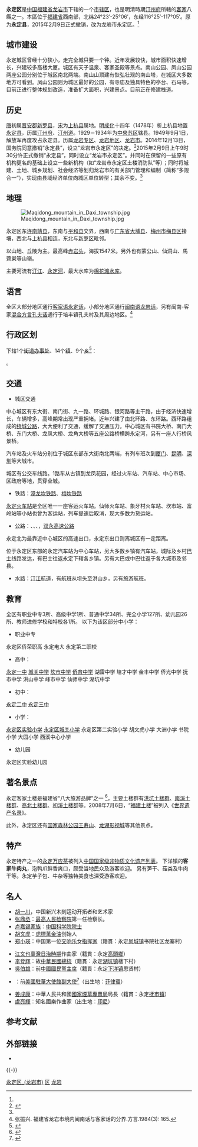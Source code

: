 {{coord|24|49|0|N|116|46|0|E|region:ID_type:landmark|display=title}}
{{Infobox China County
| county  = 永定区
| Photo = Zhenchenglou.JPG
| Photoname=位于'''永定区'''[[湖坑镇|湖坑镇]][[洪坑村|洪坑村]]的[[振成楼|振成楼]]
|map             = Administrative Division Longyan.png
|mapsize         = 
|map_caption     = {{legend|#CCFF00|永定区}}
| Pinyin   = Yǒngdìng Qū
| Belong = [[福建省|福建省]][[龙岩市|龙岩市]]
| Types= [[市辖区|市辖区]]
| admincode = 350803
| mapofstate = ChinaFujianLongyan.png
| founded = 1478年（设县）<br />2015年2月9日（撤县设区）<ref name="撤县设区2015">{{cite web|url=http://www.chinanews.com/df/2015/02-09/7048252.shtml|title=“客家祖地”福建永定撤县设区正式挂牌|author=|publisher=中国新闻网|language=zh-hans|access-date=2015-03-19|archive-date=2020-10-23|archive-url=https://web.archive.org/web/20201023053159/http://www.chinanews.com/df/2015/02-09/7048252.shtml|dead-url=no}}</ref>
| seat = 凤城镇
| officerTitle = [[区委书记|区委书记]]
| officer = [[刘先裘|刘先裘]]
| officerTitle2 = [[区长|区长]]
| officer2 = [[陈厦生|陈厦生]]
| division = 24
| town = 10
| township = 14
| subdistrict =
| dialect = [[客家语|客家语]][[永定话|永定话]]
| post code= 364100
| phone code = 597
| coordinate = 北纬24°23′-25°06′，东经116°25′-117°05′
| area = 2216
| area land = 
| area water = 
| area percentage =
| census yr = 2009
| pop =476,079<ref>{{cite book|title=福建统计年鉴—2010|chapter=20-3 年末户籍统计人口数（2009年）|url=http://www.stats-fj.gov.cn/tongjinianjian/dz10/cn/html/2003.htm|deadurl=yes|archiveurl=https://archive.is/20120805142309/http://www.stats-fj.gov.cn/tongjinianjian/dz10/cn/html/2003.htm|archivedate=2012-08-05}}</ref>
| density = 
| carlicense = 闽F
| web = http://www.yongding.gov.cn/
| web_title = 永定区政府门户网站
}}

'''永定区'''是[[中华人民共和国|中国]][[福建省|福建省]][[龙岩市|龙岩市]]下辖的一个[[市辖区|市辖区]]，也是明清時期[[汀州府|汀州府]]所轄的[[客家|客家]]八縣之一。本區位于[[福建省|福建省]]西南部，北纬24°23′-25°06′，东经116°25′-117°05′。原为'''永定县'''，2015年2月9日正式撤销，改为龙岩市永定区。<ref name="撤县设区2015"/>

== 城市建设 ==
永定城区曾经十分狭小，走完全城只要一个钟。近年发展较快，城市面积快速增长，兴建较多高楼大厦。城区有天子温泉、客家圣殿等景点。南山公园、凤山公园两座公园分别位于城区南北两端。南山山顶建有恢弘壮观的南山塔，在城区大多数地方可看到。凤山公园则为城区最好的公园，有寺庙及独具特色的亭台、石马等，目前正进行整体规划改造，准备扩大面积，兴建景点。目前正在修建栈道。

== 历史 ==

[[唐朝|唐]]初属[[晋安郡|晋安郡]][[新罗县|新罗县]]，[[宋朝|宋]]为[[上杭县|上杭县]]属地。[[明朝|明]][[成化|成化]]十四年（1478年）析上杭县地置[[永定县_(明朝)|永定县]]，历属[[汀州府|汀州府]]、[[汀州道|汀州道]]。1929－1934年为[[中央苏区|中央苏区]]辖县。1949年9月1日，解放军再度攻占永定县。历属[[龙岩专区|龙岩专区]]、[[龙岩地区|龙岩地区]]、[[龙岩市|龙岩市]]。2014年12月13日，国务院同意撤销“永定县”，设立“龙岩市永定区”的决定。<ref>{{Cite web |url=http://202.108.98.30/description?dcpid=2014 |title=2014年县级以上行政区划变更情况 |access-date=2014-12-25 |archive-date=2014-11-02 |archive-url=https://web.archive.org/web/20141102170503/http://202.108.98.30/description?dcpid=2014 |dead-url=no }}</ref>2015年2月9日上午9时30分许正式撤销“永定县”，同时设立“龙岩市永定区”。并同时在保留的一些原有机构更名的基础上设立一些新机构（如“龙岩市永定区土楼消防队”等）；同时将城建、土地、城乡规划、社会经济等划归龙岩市的有关部门管理和编制（简称“多规合一”），实现由县域经济单位向城区单位转型；其余不变。<ref name="撤县设区2015"/>

== 地理 ==

[[File:Maqidong_mountain_in_Daxi_township.jpg|thumb]]

永定区东连[[南靖县|南靖县]]，东南与[[平和县|平和县]]交界，西南与[[广东省|广东省]][[大埔县|大埔县]]、[[梅州市|梅州市]][[梅县区|梅县区]]接壤，西北与[[上杭县|上杭县]]相连，东北与[[新罗区|新罗区]]毗邻。

以山地、丘陵为主。最高峰[[赤岩头|赤岩头]]，海拔1547米。另外也有蒙公山、仙洞山、馬薺崬等山嶺。

主要河流有[[汀江|汀江]]、[[永定河_(福建省)|永定河]]，最大水库为[[棉花滩水库|棉花滩水库]]。

==语言==
全区大部分地区通行[[客家语|客家语]][[永定话|永定话]]，小部分地区通行[[闽南语|闽南语]][[龙岩话|龙岩话]]，另有闽南-客家[[混合语|混合方言]][[孔夫话|孔夫话]]通行于培丰镇孔夫村及其周边地区。<ref>张振兴. 福建省龙岩市境内闽南话与客家话的分界.方言.1984(3): 165.</ref>

== 行政区划 ==
{{PAGENAMEBASE}}下辖1个[[街道办事处|街道办事处]]、14个[[行政建制镇|镇]]、9个[[乡_(中华人民共和国)|乡]]<ref>{{PRC admin/ref sgc|35/08/03}}</ref>：

{{PRC admin/children|35/08/03}}。

== 交通 ==
*城区交通
中心城区有东大街、南门街、九一路、环城路、银河路等主干路，由于经济快速增长，车辆增多，高峰期常出现严重拥堵。近年兴建了由北环路、东环路。西环路组成的[[绕城公路|绕城公路]]，大大便利了交通，缓解了交通压力。中心城区有书院大桥、南门大桥、东门大桥、龙凤大桥、龙角大桥等五座公路桥横跨永定河，另有一座人行桥风景桥。

汽车站及火车站分别位于城区东部东大街南北两端，有列车班次到[[厦门|厦门]]、[[昆明|昆明]]、[[深圳|深圳]]等大城市。

城区有公交车线路。1路车从古镇到龙凤花园，经过火车站、汽车站、中心市场、区政府等地，贯穿全城。
*铁路：{{rint|cn|rail}}[[漳龙坎铁路|漳龙坎铁路]]、{{rint|cn|rail}}[[梅坎铁路|梅坎铁路]]
[[永定火车站|永定火车站]]是全区唯一一座客运火车站。仙师火车站、象牙村火车站、坎市站、富岭站等小站也曾为客运站，列车提速后取消，现大多数为货运站。
*公路：{{中国国道名|235}}、{{中国国道名|357}}、{{中国省道名|203|P=福建}}、{{中国省道名|309|P=福建}}，[[双永高速公路|双永高速公路]]

永定北为最靠近中心城区的高速出口，永定东出口则离城区有一定距离。

位于永定区东部的永定汽车站为中心车站，另大多数乡镇有汽车站，城际及乡村[[巴士|巴士]]线路发达，有巴士往返永定下辖各乡镇。另有大巴或中巴往返于各大城市及邻县。

*水路：[[汀江|汀江]]航道，有航班从坝头至洪山乡，另有旅游航班。

== 教育 ==
全区有职业中专3所、高级中学1所、普通中学34所、完全小学127所、幼儿园26所、教师进修学校和特校各1所。
以下为该区部分中小学：
*职业中专
永定区侨荣职高
永定电大
永定第二职校
* 高中：
[[永定一中|永定一中]]
[[城关中学|城关中学]]
[[坎市中学|坎市中学]]
[[侨育中学|侨育中学]]
湖雷中学 
培才中学
金丰中学
侨光中学
抚市中学
洪山中学
峰市中学
仙师中学
湖坑中学

* 初中：
[[永定二中|永定二中]]
[[永定三中|永定三中]]
* 小学：
[[永定区实验小学|永定区实验小学]]
[[永定区城关小学|永定区城关小学]]
永定区第二实验小学
胡文虎小学
大洲小学
书院小学
大园小学
西溪中心小学
*幼儿园
永定区实验幼儿园

==著名景点==
永定客家土楼是福建省“八大旅游品牌”之一 <ref>{{cite web| language =zh-cn| publisher =福建省人民政府办公厅| title =福建省人民政府门户网站——龙岩市| url =http://www.fujian.gov.cn/bmdd/sxgk/ly/| date =| accessdate =2012-12-08| archive-date =2015-06-13| archive-url =https://web.archive.org/web/20150613211335/http://www.fujian.gov.cn/bmdd/sxgk/ly/| dead-url =yes}}</ref>，主要土楼群有[[洪坑土楼群|洪坑土楼群]]、[[南溪土楼群|南溪土楼群]]、[[高北土楼群|高北土楼群]]、[[初溪土楼群|初溪土楼群]]等。2008年7月6日，“[[福建土楼|福建土楼]]”被列入《[[世界遗产名录|世界遗产名录]]》。

此外，永定区还有[[国家森林公园|国家森林公园]][[王寿山|王寿山]]、[[龙湖影视城|龙湖影视城]]等其他景点。

== 特产 ==
永定特产之一的[[永定万应茶|永定万应茶]]被列入[[中国国家级非物质文化遗产列表|中国国家级非物质文化遗产列表]]。
下洋镇的'''客家牛肉丸'''，泡鸭爪鲜香爽口，颇受当地民众及游客欢迎。
另有笋干、菇类及牛肉干等。永定芋子包、牛杂等独特美食也深受游客欢迎。

== 名人 ==
{{Main category|永定人}}

*[[胡一川|胡一川]]，中国新兴木刻运动开拓者和艺术家
*[[张鼎丞|张鼎丞]]：[[最高人民检察院|最高人民检察院]]第一任检察长。
*[[卢嘉锡|卢嘉锡]][[卢嘉锡家族|家族]]：[[中国科学院院士|中国科学院院士]]
*[[胡文虎|胡文虎]]：[[虎標萬金油|虎標萬金油]]创始人
*[[郑小瑛|郑小瑛]]：中国第一位[[交响乐|交响乐]]女[[指挥家|指挥家]]（籍貫：永定[[凤城镇_(永定县)|凤城镇]]书院社区龙寨村）

*[[江文也|江文也]][[臺灣日治時期|臺灣日治時期]]作曲家（籍貫：永定[[高頭鄉|高頭鄉]]）
*[[李登辉|李登辉]]：故[[中華民國總統|中華民國總統]]（籍貫：永定[[湖坑镇|湖坑镇]]楼下村）
*[[吳伯雄|吳伯雄]]：前[[中國國民黨主席|中國國民黨主席]]（籍貫：永定[[下洋镇_(龙岩市)|下洋镇]]思贤村）

*{{Link-en|王曉岷|Robert S. Wang}}：前[[美國駐華大使館|美國駐華大使館]][[副大使|副大使]]<ref>{{Cite web |title=走近外交官：副大使王晓岷回乡思绪 |publisher=[[美国驻广州总领事馆|美国驻广州总领事馆]] |url=http://guangzhou-ch.usembassy-china.org.cn/up-close.html |archiveurl=https://web.archive.org/web/20130514021508/http://guangzhou-ch.usembassy-china.org.cn/up-close.html |archivedate=2013-05-14 |access-date=2021-12-12 |dead-url=no }}</ref>（出生地：[[菲律賓|菲律賓]]）
*[[姜成康|姜成康]]：中華人民共和國[[國家煙草專賣局|國家煙草專賣局]]局長（籍貫：永定[[抚市镇|抚市镇]]）
*[[盧亮輝|盧亮輝]]：知名國樂作曲家（出生地：[[印尼|印尼]]）

== 参考文献 ==
{{Wikisource|国务院关于同意福建省调整龙岩市部分行政区划的批复}}
{{reflist}}

== 外部链接 ==
* {{Official website|http://www.yongding.gov.cn/|name=龙岩市永定区人民政府}}

{{-}}
{{永定县行政区划}}
{{龙岩市行政区划}}
{{福建行政区划}}

[[Category:永定区_(龙岩市)|]]
[[Category:龙岩区县市|区]]
[[Category:福建市辖区|龙岩]]